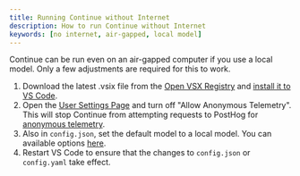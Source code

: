 ```yaml
---
title: Running Continue without Internet
description: How to run Continue without Internet
keywords: [no internet, air-gapped, local model]
---
```


Continue can be run even on an air-gapped computer if you use a local model. Only a few adjustments are required for this to work.

1. Download the latest .vsix file from the [Open VSX Registry](https://open-vsx.org/extension/Continue/continue) and [install it to VS Code](https://code.visualstudio.com/docs/editor/extension-marketplace#_install-from-a-vsix).
2. Open the [User Settings Page](../customize/deep-dives/settings.md) and turn off "Allow Anonymous Telemetry". This will stop Continue from attempting requests to PostHog for [anonymous telemetry](../customize/telemetry.mdx).
3. Also in `config.json`, set the default model to a local model. You can available options [here](../customize/model-providers/top-level/openai.mdx).
4. Restart VS Code to ensure that the changes to `config.json` or `config.yaml` take effect.
